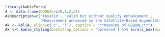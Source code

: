 

```r
library(kableExtra)
A <- data.frame(GGQUAL=c(0,1,2,5))
A$description=c('invalid', 'valid but without quality enhancement',
                'Measurement enhanced by the Satellite-Based Augmentation System, a means of improving GPS accuracy and integrity by broadcasting from geostationary satellites wide area corrections for GPS satellite orbits and ionospheric delays. In the US, this uses the Wide-Area Augmentation System or WAAS. This is described in some data files as a differential-GPS measurement.', 'Fully locked-in OmniSTAR XP, usually starting after about 20 minutes of tracking the GPS satellites and receiving the OmniSTAR data feed. This mode tracks the carrier phases of the L1 and L2 GPS carrier frequencies and provides about 15 cm accuracy in position.')
Ak <- kbl(A, align=c('c', 'l'), caption = "**Meaning of GGQUAL:**")
Ak %>% kable_styling(bootstrap_options = 'bordered') %>% scroll_box(width='80%')
```

